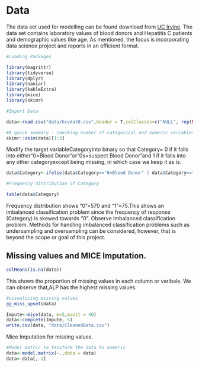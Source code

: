 # Data {#data}

The data set used for modelling can be found download from [UC Irvine](https://archive.ics.uci.edu/dataset/571/hcv+data). The data set contains laboratory values of blood donors and Hepatitis C patients and demographic values like age. As mentioned, the focus is incorporating data science project and reports in an efficient format.


```r
#Loading Packages 

library(magrittr)
library(tidyverse)
library(dplyr)
library(naniar)
library(kableExtra)
library(mice)
library(skimr)
```


```r
#Import Data

data<-read.csv("data/hcvdat0.csv",header = T,colClasses=c("NULL", rep(NA, 13))) 

#A quick summary - checking number of categorical and numeric variables
skimr::skim(data)[1:3]
```




Modify the target variableCategoryinto binary so that Category= 0 if it falls into either"0=Blood Donor"or"0s=suspect Blood Donor"and 1 if it falls into any other categoryexcept being missing, in which case we keep it as is.

```r
data$Category<-ifelse(data$Category=="0=Blood Donor" | data$Category=="0s=suspect Blood Donor",0,1)
```



```r
#Frequency distribution of Category

table(data$Category)    
```

Frequency distribution shows "0"=570  and "1"=75.This shows an imbalanced classification problem since the frequency of response (Category) is skewed towards "0". Observe Imbalanced classification problem. Methods for handling imbalanced classification problems such as undersampling and oversampling can be considered, however, that is beyond the scope or goal of this project.



## Missing values and MICE Imputation.

```r
colMeans(is.na(data))
```
This shows the proportion of missing values in each column or varibale. We can observe that,ALP has the highest missing values.

```r
#visualizing missing values
gg_miss_upset(data)
```






```r
Impute<-mice(data, m=5,maxit = 40)
data<-complete(Impute, 5)
write.csv(data, "data/CleanedData.csv")
```


Mice Imputation for missing values. 





```r
#Model matric to tansform the data to numeric
data<-model.matrix(~.,data = data)
data<-data[,-1]
```



